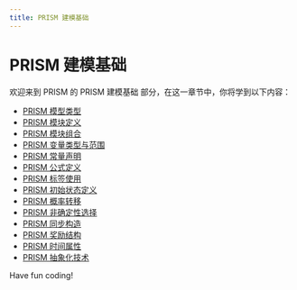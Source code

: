 ```yaml
---
title: PRISM 建模基础
---
```


# PRISM 建模基础

欢迎来到 PRISM 的 PRISM 建模基础 部分，在这一章节中，你将学到以下内容：

- [PRISM 模型类型](./0-prism-model-type.mdx)
- [PRISM 模块定义](./1-prism-module-definition.mdx)
- [PRISM 模块组合](./2-prism-module-combination.mdx)
- [PRISM 变量类型与范围](./3-prism-variable-type-and-scope.mdx)
- [PRISM 常量声明](./4-prism-constant-declaration.mdx)
- [PRISM 公式定义](./5-prism-formula-definition.mdx)
- [PRISM 标签使用](./6-prism-tag-usage.mdx)
- [PRISM 初始状态定义](./7-prism-initial-state-definition.mdx)
- [PRISM 概率转移](./8-prism-probability-transfer.mdx)
- [PRISM 非确定性选择](./9-prism-non-deterministic-selection.mdx)
- [PRISM 同步构造](./10-prism-synchronous-construction.mdx)
- [PRISM 奖励结构](./11-prism-reward-structure.mdx)
- [PRISM 时间属性](./12-prism-time-attribute.mdx)
- [PRISM 抽象化技术](./13-prism-abstraction-technology.mdx)

Have fun coding!